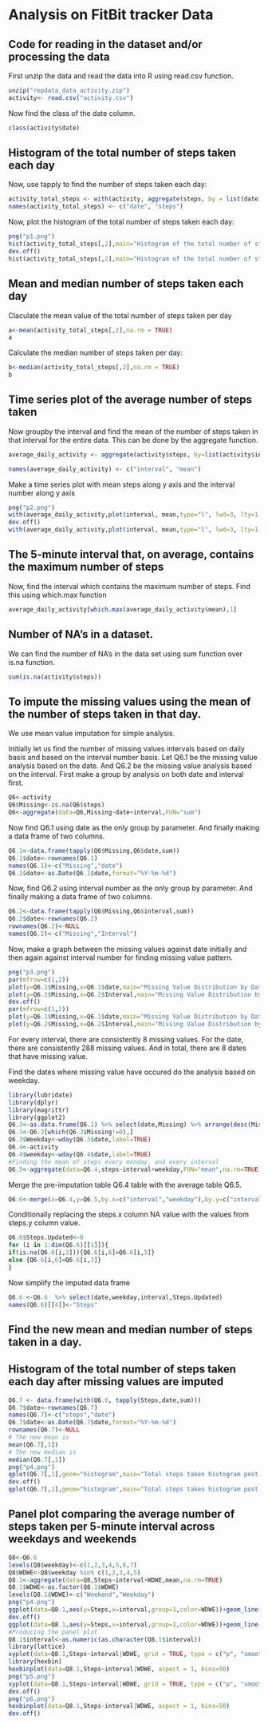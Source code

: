Analysis on FitBit tracker Data
================================
## Code for reading in the dataset and/or processing the data
First unzip the data and read the data into R using read.csv function.
```{r}
unzip("repdata_data_activity.zip")
activity<- read.csv("activity.csv")
```
Now find the class of the date column.
```{r, echo=TRUE}
class(activity$date)
```
## Histogram of the total number of steps taken each day
Now, use tapply to find the number of steps taken each day:
```{r, echo=TRUE}
activity_total_steps <- with(activity, aggregate(steps, by = list(date), FUN = sum, na.rm = TRUE))
names(activity_total_steps) <- c("date", "steps")
```
Now, plot the histogram of the total number of steps taken each day:
```{r,echo=TRUE}
png("p1.png")
hist(activity_total_steps[,2],main="Histogram of the total number of steps taken each day",xlab="Steps taken each day")
dev.off()
hist(activity_total_steps[,2],main="Histogram of the total number of steps taken each day",xlab="Steps taken each day")
```
## Mean and median number of steps taken each day
Claculate the mean value of the total number of steps taken per day
```{r,echo=TRUE}
a<-mean(activity_total_steps[,2],na.rm = TRUE)
a
```
Calculate the median number of steps taken per day:
```{r}
b<-median(activity_total_steps[,2],na.rm = TRUE)
b
```

## Time series plot of the average number of steps taken
Now groupby the interval and find the mean of the number of steps taken in that interval for the entire data. This can be done by the aggregate function.
```{r}
average_daily_activity <- aggregate(activity$steps, by=list(activity$interval), FUN=mean, na.rm=TRUE)

names(average_daily_activity) <- c("interval", "mean")
```
Make a time series plot with mean steps along y axis and the interval number along y axis
```{r}
png("p2.png")
with(average_daily_activity,plot(interval, mean,type="l", lwd=3, lty=1, col="black", xlab="inetrval number", ylab="Average number of steps", main="Time series plot of the average number of steps taken"))
dev.off()
with(average_daily_activity,plot(interval, mean,type="l", lwd=3, lty=1, col="black", xlab="inetrval number", ylab="Average number of steps", main="Time series plot of the average number of steps taken"))
```

## The 5-minute interval that, on average, contains the maximum number of steps
Now, find the interval which contains the maximum number of steps. Find this using which.max function
```{r}
average_daily_activity[which.max(average_daily_activity$mean),1]
```

## Number of NA's in a dataset.
We can find the number of NA's in the data set using sum function over is.na function.
```{r}
sum(is.na(activity$steps))
```

## To impute the missing values using the mean of the number of steps taken in that day.

We use mean value imputation for simple analysis.

Initially let us find the number of missing values intervals based on daily basis and based on the interval number basis.
Let Q6.1 be the missing value analysis based on the date. And Q6.2 be the missing value analysis based on the interval.
First make a group by analysis on both date and interval first.
```{r}
Q6<-activity
Q6$Missing<-is.na(Q6$steps)
Q6<-aggregate(data=Q6,Missing~date+interval,FUN="sum")
```

Now find Q6.1 using date as the only group by parameter. And finally making a data frame of two columns.

```{r}
Q6.1<-data.frame(tapply(Q6$Missing,Q6$date,sum))
Q6.1$date<-rownames(Q6.1)
names(Q6.1)<-c("Missing","date")
Q6.1$date<-as.Date(Q6.1$date,format="%Y-%m-%d")
```
Now, find Q6.2 using interval number as the only group by parameter. And finally making a data frame of two columns.

```{r}
Q6.2<-data.frame(tapply(Q6$Missing,Q6$interval,sum))
Q6.2$date<-rownames(Q6.2)
rownames(Q6.2)<-NULL
names(Q6.2)<-c("Missing","Interval")
```

Now, make a graph between the missing values against date initially and then again against interval number for finding missing value pattern.
```{r}
png("p3.png")
par(mfrow=c(1,2))
plot(y=Q6.1$Missing,x=Q6.1$date,main="Missing Value Distribution by Date")
plot(y=Q6.2$Missing,x=Q6.2$Interval,main="Missing Value Distribution by Interval")
dev.off()
par(mfrow=c(1,2))
plot(y=Q6.1$Missing,x=Q6.1$date,main="Missing Value Distribution by Date")
plot(y=Q6.2$Missing,x=Q6.2$Interval,main="Missing Value Distribution by Interval")
```
For every interval, there are consistently 8 missing values. For the date, there are consistently 288 missing values. And in total, there are 8 dates that have missing value.

Find the dates where missing value have occured do the analysis based on weekday.
```{r}
library(lubridate)
library(dplyr)
library(magrittr)
library(ggplot2)
Q6.3<-as.data.frame(Q6.1) %>% select(date,Missing) %>% arrange(desc(Missing))
Q6.3<-Q6.3[which(Q6.3$Missing!=0),]
Q6.3$Weekday<-wday(Q6.3$date,label=TRUE)
Q6.4<-activity
Q6.4$weekday<-wday(Q6.4$date,label=TRUE)
#Finding the mean of steps every monday, and every interval
Q6.5<-aggregate(data=Q6.4,steps~interval+weekday,FUN="mean",na.rm=TRUE)
```
Merge the pre-imputation table Q6.4 table with the average table Q6.5.
```{r}
Q6.6<-merge(x=Q6.4,y=Q6.5,by.x=c("interval","weekday"),by.y=c("interval","weekday"),all.x=TRUE)
```
Conditionally replacing the steps.x column NA value with the values from steps.y column value.
```{r}
Q6.6$Steps.Updated<-0
for (i in 1:dim(Q6.6)[[1]]){
if(is.na(Q6.6[i,3])){Q6.6[i,6]=Q6.6[i,5]}
else {Q6.6[i,6]=Q6.6[i,3]}
}
```
Now simplify the imputed data frame
```{r}
Q6.6 <-Q6.6  %>% select(date,weekday,interval,Steps.Updated)
names(Q6.6)[[4]]<-"Steps"
```

## Find the new mean and median number of steps taken in a day.
## Histogram of the total number of steps taken each day after missing values are imputed
```{r}
Q6.7 <- data.frame(with(Q6.6, tapply(Steps,date,sum)))
Q6.7$date<-rownames(Q6.7)
names(Q6.7)<-c("steps","date")
Q6.7$date<-as.Date(Q6.7$date,format="%Y-%m-%d")
rownames(Q6.7)<-NULL
# The new mean is
mean(Q6.7[,1])
# The new median is 
median(Q6.7[,1])
png("p4.png")
qplot(Q6.7[,1],geom="histogram",main="Total steps taken histogram post imputation",xlab="Steps",ylab="Count")
dev.off()
qplot(Q6.7[,1],geom="histogram",main="Total steps taken histogram post imputation",xlab="Steps",ylab="Count")
```

## Panel plot comparing the average number of steps taken per 5-minute interval across weekdays and weekends

```{r}
Q8<-Q6.6
levels(Q8$weekday)<-c(1,2,3,4,5,6,7)
Q8$WDWE<-Q8$weekday %in% c(1,2,3,4,5)
Q8.1<-aggregate(data=Q8,Steps~interval+WDWE,mean,na.rm=TRUE)
Q8.1$WDWE<-as.factor(Q8.1$WDWE)
levels(Q8.1$WDWE)<-c("Weekend","Weekday")
png("p4.png")
ggplot(data=Q8.1,aes(y=Steps,x=interval,group=1,color=WDWE))+geom_line() +scale_x_discrete(breaks = seq(0, 2500, by = 300))+ylab("Mean Steps")+xlab("Intervals")+ggtitle("Mean steps across intervals by Weekend and Weekday")
dev.off()
ggplot(data=Q8.1,aes(y=Steps,x=interval,group=1,color=WDWE))+geom_line() +scale_x_discrete(breaks = seq(0, 2500, by = 300))+ylab("Mean Steps")+xlab("Intervals")+ggtitle("Mean steps across intervals by Weekend and Weekday")
#Producing the panel plot
Q8.1$interval<-as.numeric(as.character(Q8.1$interval))
library(lattice)
xyplot(data=Q8.1,Steps~interval|WDWE, grid = TRUE, type = c("p", "smooth"), lwd = 4,panel = panel.smoothScatter)
library(hexbin)
hexbinplot(data=Q8.1,Steps~interval|WDWE, aspect = 1, bins=50)
png("p5.png")
xyplot(data=Q8.1,Steps~interval|WDWE, grid = TRUE, type = c("p", "smooth"), lwd = 4,panel = panel.smoothScatter)
dev.off()
png("p6.png")
hexbinplot(data=Q8.1,Steps~interval|WDWE, aspect = 1, bins=50)
dev.off()
```